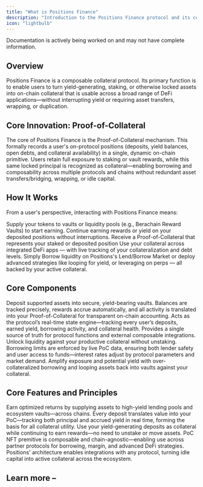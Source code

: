 ```yaml
---
title: "What is Positions Finance"
description: "Introduction to the Positions Finance protocol and its core concepts"
icon: "lightbulb"
---
```


<Info>
  Documentation is actively being worked on and may not have complete information.
</Info>

## Overview

Positions Finance is a composable collateral protocol. Its primary function is to enable users to turn yield-generating, staking, or otherwise locked assets into on-chain collateral that is usable across a broad range of DeFi applications—without interrupting yield or requiring asset transfers, wrapping, or duplication.

## Core Innovation: Proof-of-Collateral

The core of Positions Finance is the Proof-of-Collateral mechanism. This formally records a user's on-protocol positions (deposits, yield balances, open debts, and collateral availability) in a single, dynamic on-chain primitive. Users retain full exposure to staking or vault rewards, while this same locked principal is recognized as collateral—enabling borrowing and composability across multiple protocols and chains without redundant asset transfers/bridging, wrapping, or idle capital.

## How It Works

From a user's perspective, interacting with Positions Finance means:

<Steps>
  <Step title="Deposit Assets">
    Supply your tokens to vaults or liquidity pools (e.g., Berachain Reward Vaults) to start earning.
  </Step>
  <Step title="Retain Yield">
    Continue earning rewards or yield on your deposited positions without interruptions.
  </Step>
  <Step title="Translate value into your Proof-of-Collateral">
    Receive a Proof-of-Collateral that represents your staked or deposited position
  </Step>
  <Step title="Use as Collateral">
    Use your collateral across integrated DeFi apps — with live tracking of your collateralization and debt levels.
  </Step>
  <Step title="Borrow, Loop, or Leverage">
    Simply Borrow liquidity on Positions's Lend/Borrow Market or deploy advanced strategies like looping for yield, or leveraging on perps — all backed by your active collateral.
  </Step>
</Steps>

## Core Components

<Card title="Vaults" icon="vault">
  Deposit supported assets into secure, yield-bearing vaults. Balances are tracked precisely, rewards accrue automatically, and all activity is translated into your Proof-of-Collateral for transparent on-chain accounting.
</Card>

<Card title="Proof-of-Collateral (PoC)" icon="credit-card">
  Acts as the protocol’s real-time state engine—tracking every user’s deposits, earned yield, borrowing activity, and collateral health. Provides a single source of truth for protocol functions and external composable integrations.
</Card>

<Card title="Lend/Borrow Market" icon="piggy-bank">
  Unlock liquidity against your productive collateral without unstaking. Borrowing limits are enforced by live PoC data, ensuring both lender safety and user access to funds—interest rates adjust by protocol parameters and market demand.
</Card>

<Card title="Leveraged Loops" icon="repeat">
  Amplify exposure and potential yield with over-collateralized borrowing and looping assets back into vaults against your collateral. 
</Card>

## Core Features and Principles

<Card title="Yield-First Design" icon="sparkles">
  Earn optimized returns by supplying assets to high-yield lending pools and ecosystem vaults—across chains.
</Card>

<Card title="Proof-of-Collateral (PoC)" icon="credit-card">
  Every deposit translates value into your PoC—tracking both principal and accrued yield in real time, forming the basis for all collateral utility.
</Card>

<Card title="Collateral That Stays Productive" icon="money-bill-wave">
  Use your yield-generating deposits as collateral while continuing to earn rewards—no need to unstake or move assets.
</Card>

<Card title="Unified & Composable Collateral" icon="object-intersect">
  PoC NFT premitive is composable and chain-agnostic—enabling use across partner protocols for borrowing, margin, and advanced DeFi strategies.
</Card>

<Card title="Composable Infrastructure" icon="arrows-to-dot">
  Positions' architecture enables integrations with any protocol, turning idle capital into active collateral across the ecosystem.
</Card>

## Learn more –

<CardGroup cols={2}>
  <Card title="Proof-of-Collateral" icon="credit-card-front" horizontal="false" href="/introduction/proof-of-collateral">
    
  </Card>
  <Card title="Protocol Overview" icon="book-open-cover" horizontal="false" href="/protocol-overview">
    
  </Card>
</CardGroup>